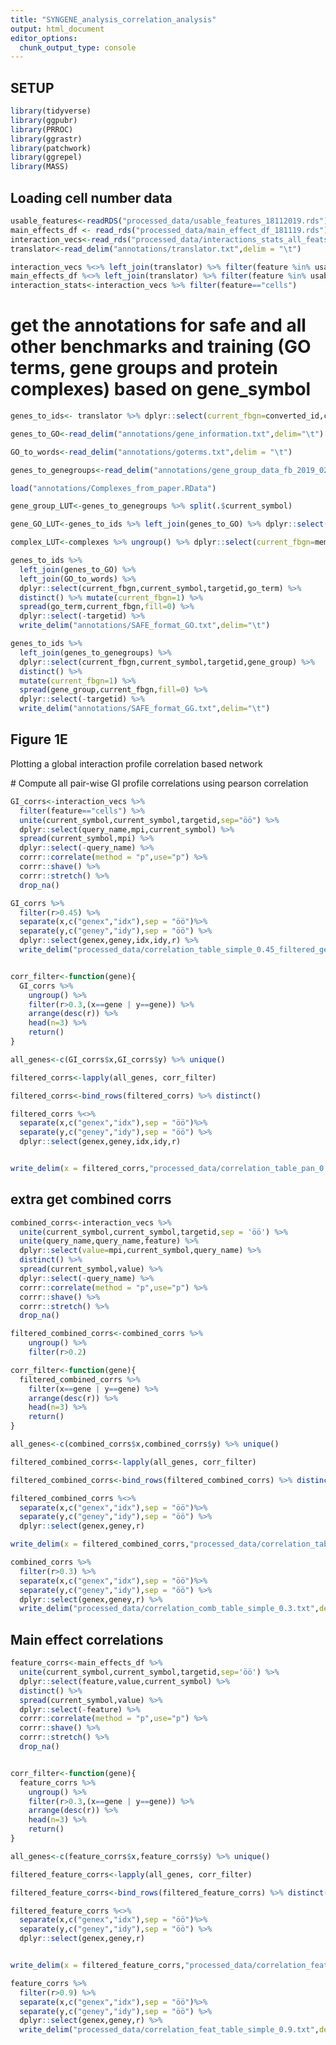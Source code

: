 ```yaml
---
title: "SYNGENE_analysis_correlation_analysis"
output: html_document
editor_options: 
  chunk_output_type: console
---
```


## SETUP

```r
library(tidyverse)
library(ggpubr)
library(PRROC)
library(ggrastr)
library(patchwork)
library(ggrepel)
library(MASS)
```

## Loading cell number data 

```r
usable_features<-readRDS("processed_data/usable_features_18112019.rds")
main_effects_df <- read_rds("processed_data/main_effect_df_181119.rds")
interaction_vecs<-read_rds("processed_data/interactions_stats_all_feats_df_18112019.rds")
translator<-read_delim("annotations/translator.txt",delim = "\t")

interaction_vecs %<>% left_join(translator) %>% filter(feature %in% usable_features)
main_effects_df %<>% left_join(translator) %>% filter(feature %in% usable_features)
interaction_stats<-interaction_vecs %>% filter(feature=="cells")
```

# get the annotations for safe and all other benchmarks and training (GO terms, gene groups and protein complexes) based on gene_symbol

```R

genes_to_ids<- translator %>% dplyr::select(current_fbgn=converted_id,current_symbol,targetid)

genes_to_GO<-read_delim("annotations/gene_information.txt",delim="\t") %>% dplyr::select(go_id,current_fbgn=fbgn)

GO_to_words<-read_delim("annotations/goterms.txt",delim = "\t")

genes_to_genegroups<-read_delim("annotations/gene_group_data_fb_2019_02_mod.tsv",delim = "\t") %>% dplyr::select(gene_group=FB_group_name,current_symbol=Group_member_FB_gene_symbol,current_fbgn=Group_member_FB_gene_id)

load("annotations/Complexes_from_paper.RData")

gene_group_LUT<-genes_to_genegroups %>% split(.$current_symbol)

gene_GO_LUT<-genes_to_ids %>% left_join(genes_to_GO) %>% dplyr::select(current_symbol,go_id) %>% distinct() %>% split(.$current_symbol)

complex_LUT<-complexes %>% ungroup() %>% dplyr::select(current_fbgn=member,complex) %>% left_join(genes_to_ids) %>% dplyr::select(current_symbol,complex) %>% split(.$current_symbol)

genes_to_ids %>% 
  left_join(genes_to_GO) %>% 
  left_join(GO_to_words) %>% 
  dplyr::select(current_fbgn,current_symbol,targetid,go_term) %>% 
  distinct() %>% mutate(current_fbgn=1) %>% 
  spread(go_term,current_fbgn,fill=0) %>% 
  dplyr::select(-targetid) %>% 
  write_delim("annotations/SAFE_format_GO.txt",delim="\t")

genes_to_ids %>% 
  left_join(genes_to_genegroups) %>% 
  dplyr::select(current_fbgn,current_symbol,targetid,gene_group) %>% 
  distinct() %>% 
  mutate(current_fbgn=1) %>% 
  spread(gene_group,current_fbgn,fill=0) %>% 
  dplyr::select(-targetid) %>% 
  write_delim("annotations/SAFE_format_GG.txt",delim="\t")
```

## Figure 1E

Plotting a global interaction profile correlation based network

  # Compute all pair-wise GI profile correlations using pearson correlation

```r
GI_corrs<-interaction_vecs %>% 
  filter(feature=="cells") %>%
  unite(current_symbol,current_symbol,targetid,sep="öö") %>% 
  dplyr::select(query_name,mpi,current_symbol) %>% 
  spread(current_symbol,mpi) %>%
  dplyr::select(-query_name) %>%
  corrr::correlate(method = "p",use="p") %>%
  corrr::shave() %>%
  corrr::stretch() %>%
  drop_na()

GI_corrs %>%
  filter(r>0.45) %>%
  separate(x,c("genex","idx"),sep = "öö")%>%
  separate(y,c("geney","idy"),sep = "öö") %>%
  dplyr::select(genex,geney,idx,idy,r) %>%
  write_delim("processed_data/correlation_table_simple_0.45_filtered_genes_v4.txt",delim = "\t")


corr_filter<-function(gene){
  GI_corrs %>% 
    ungroup() %>%
    filter(r>0.3,(x==gene | y==gene)) %>%
    arrange(desc(r)) %>% 
    head(n=3) %>% 
    return()
}

all_genes<-c(GI_corrs$x,GI_corrs$y) %>% unique()

filtered_corrs<-lapply(all_genes, corr_filter)

filtered_corrs<-bind_rows(filtered_corrs) %>% distinct()

filtered_corrs %<>%
  separate(x,c("genex","idx"),sep = "öö")%>%
  separate(y,c("geney","idy"),sep = "öö") %>%
  dplyr::select(genex,geney,idx,idy,r)


write_delim(x = filtered_corrs,"processed_data/correlation_table_pan_0.3_first3_filtered_genes_v3.txt",delim = "\t")

```

## extra get combined corrs

```r

combined_corrs<-interaction_vecs %>% 
  unite(current_symbol,current_symbol,targetid,sep = 'öö') %>% 
  unite(query_name,query_name,feature) %>%
  dplyr::select(value=mpi,current_symbol,query_name) %>%
  distinct() %>%
  spread(current_symbol,value) %>%
  dplyr::select(-query_name) %>%
  corrr::correlate(method = "p",use="p") %>%
  corrr::shave() %>%
  corrr::stretch() %>%
  drop_na()

filtered_combined_corrs<-combined_corrs %>% 
    ungroup() %>%
    filter(r>0.2)

corr_filter<-function(gene){
  filtered_combined_corrs %>% 
    filter(x==gene | y==gene) %>%
    arrange(desc(r)) %>% 
    head(n=3) %>% 
    return()
}

all_genes<-c(combined_corrs$x,combined_corrs$y) %>% unique()

filtered_combined_corrs<-lapply(all_genes, corr_filter)

filtered_combined_corrs<-bind_rows(filtered_combined_corrs) %>% distinct()

filtered_combined_corrs %<>%
  separate(x,c("genex","idx"),sep = "öö")%>%
  separate(y,c("geney","idy"),sep = "öö") %>%
  dplyr::select(genex,geney,r)

write_delim(x = filtered_combined_corrs,"processed_data/correlation_table_pan_combined_0.2_first3_v2.txt",delim = "\t")

combined_corrs %>%
  filter(r>0.3) %>%
  separate(x,c("genex","idx"),sep = "öö")%>%
  separate(y,c("geney","idy"),sep = "öö") %>%
  dplyr::select(genex,geney,r) %>%
  write_delim("processed_data/correlation_comb_table_simple_0.3.txt",delim = "\t")


```

## Main effect correlations

```r

feature_corrs<-main_effects_df %>% 
  unite(current_symbol,current_symbol,targetid,sep='öö') %>% 
  dplyr::select(feature,value,current_symbol) %>%
  distinct() %>%
  spread(current_symbol,value) %>%
  dplyr::select(-feature) %>%
  corrr::correlate(method = "p",use="p") %>%
  corrr::shave() %>%
  corrr::stretch() %>%
  drop_na()


corr_filter<-function(gene){
  feature_corrs %>% 
    ungroup() %>%
    filter(r>0.3,(x==gene | y==gene)) %>%
    arrange(desc(r)) %>% 
    head(n=3) %>% 
    return()
}

all_genes<-c(feature_corrs$x,feature_corrs$y) %>% unique()

filtered_feature_corrs<-lapply(all_genes, corr_filter)

filtered_feature_corrs<-bind_rows(filtered_feature_corrs) %>% distinct()

filtered_feature_corrs %<>%
  separate(x,c("genex","idx"),sep = "öö")%>%
  separate(y,c("geney","idy"),sep = "öö") %>%
  dplyr::select(genex,geney,r)


write_delim(x = filtered_feature_corrs,"processed_data/correlation_feat_table_pan_0.3_first2.txt",delim = "\t")

feature_corrs %>%
  filter(r>0.9) %>%
  separate(x,c("genex","idx"),sep = "öö")%>%
  separate(y,c("geney","idy"),sep = "öö") %>%
  dplyr::select(genex,geney,r) %>%
  write_delim("processed_data/correlation_feat_table_simple_0.9.txt",delim = "\t")

```

